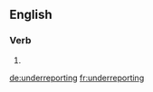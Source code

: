 ==English==

===Verb===
{{head|en|present participle}}

# {{present participle of|underreport|lang=en|nocat=1}}

[[de:underreporting]]
[[fr:underreporting]]